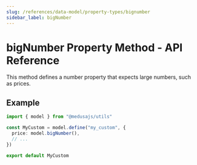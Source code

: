 ```yaml
---
slug: /references/data-model/property-types/bignumber
sidebar_label: bigNumber
---
```



# bigNumber Property Method - API Reference

This method defines a number property that expects large numbers, such as prices.

## Example

```ts
import { model } from "@medusajs/utils"

const MyCustom = model.define("my_custom", {
  price: model.bigNumber(),
  // ...
})

export default MyCustom
```
